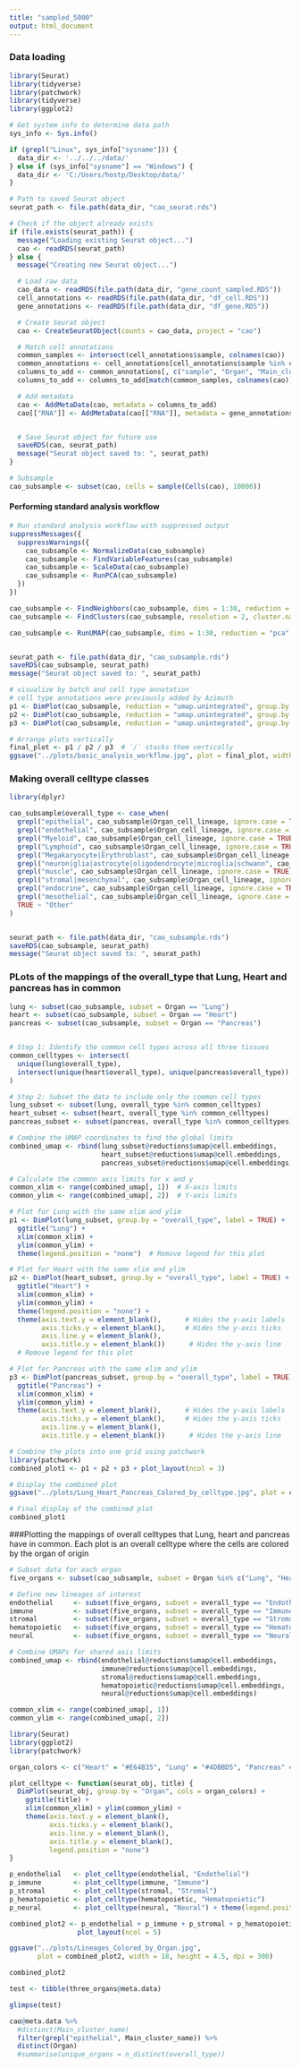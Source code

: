 ---
title: "sampled_5000"
output: html_document
---
### Data loading

```{r}
library(Seurat)
library(tidyverse)
library(patchwork)
library(tidyverse)
library(ggplot2)

# Get system info to determine data path
sys_info <- Sys.info()

if (grepl("Linux", sys_info["sysname"])) {
  data_dir <- '../../../data/'
} else if (sys_info["sysname"] == "Windows") {
  data_dir <- 'C:/Users/hostp/Desktop/data/'
}

# Path to saved Seurat object
seurat_path <- file.path(data_dir, "cao_seurat.rds")

# Check if the object already exists
if (file.exists(seurat_path)) {
  message("Loading existing Seurat object...")
  cao <- readRDS(seurat_path)
} else {
  message("Creating new Seurat object...")

  # Load raw data
  cao_data <- readRDS(file.path(data_dir, "gene_count_sampled.RDS"))
  cell_annotations <- readRDS(file.path(data_dir, "df_cell.RDS"))
  gene_annotations <- readRDS(file.path(data_dir, "df_gene.RDS"))

  # Create Seurat object
  cao <- CreateSeuratObject(counts = cao_data, project = "cao")

  # Match cell annotations
  common_samples <- intersect(cell_annotations$sample, colnames(cao))
  common_annotations <- cell_annotations[cell_annotations$sample %in% common_samples, ]
  columns_to_add <- common_annotations[, c("sample", "Organ", "Main_cluster_name", "Organ_cell_lineage")]
  columns_to_add <- columns_to_add[match(common_samples, colnames(cao)), ]

  # Add metadata
  cao <- AddMetaData(cao, metadata = columns_to_add)
  cao[["RNA"]] <- AddMetaData(cao[["RNA"]], metadata = gene_annotations)


  # Save Seurat object for future use
  saveRDS(cao, seurat_path)
  message("Seurat object saved to: ", seurat_path)
}

# Subsample
cao_subsample <- subset(cao, cells = sample(Cells(cao), 10000))

```

#### Performing standard analysis workflow

```{r}


# Run standard analysis workflow with suppressed output
suppressMessages({
  suppressWarnings({
    cao_subsample <- NormalizeData(cao_subsample)
    cao_subsample <- FindVariableFeatures(cao_subsample)
    cao_subsample <- ScaleData(cao_subsample)
    cao_subsample <- RunPCA(cao_subsample)
  })
})
```

```{r}
cao_subsample <- FindNeighbors(cao_subsample, dims = 1:30, reduction = "pca")
cao_subsample <- FindClusters(cao_subsample, resolution = 2, cluster.name = "unintegrated_clusters")
```

```{r fig-width=10, fig-height=10, out.width='100%'}

cao_subsample <- RunUMAP(cao_subsample, dims = 1:30, reduction = "pca", reduction.name = "umap.unintegrated")


seurat_path <- file.path(data_dir, "cao_subsample.rds")
saveRDS(cao_subsample, seurat_path)
message("Seurat object saved to: ", seurat_path)

# visualize by batch and cell type annotation
# cell type annotations were previously added by Azimuth
p1 <- DimPlot(cao_subsample, reduction = "umap.unintegrated", group.by = "seurat_clusters") 
p2 <- DimPlot(cao_subsample, reduction = "umap.unintegrated", group.by = "Organ") 
p3 <- DimPlot(cao_subsample, reduction = "umap.unintegrated", group.by = "Main_cluster_name") 

# Arrange plots vertically
final_plot <- p1 / p2 / p3  # `/` stacks them vertically
ggsave("../plots/basic_analysis_workflow.jpg", plot = final_plot, width = 40, height = 40, dpi = 300)
```

### Making overall celltype classes

```{r}
library(dplyr)

cao_subsample$overall_type <- case_when(
  grepl("epithelial", cao_subsample$Organ_cell_lineage, ignore.case = TRUE) ~ "Epithelial",
  grepl("endothelial", cao_subsample$Organ_cell_lineage, ignore.case = TRUE) ~ "Endothelial",
  grepl("Myeloid", cao_subsample$Organ_cell_lineage, ignore.case = TRUE) ~ "Immune",
  grepl("Lymphoid", cao_subsample$Organ_cell_lineage, ignore.case = TRUE) ~ "Immune",
  grepl("Megakaryocyte|Erythroblast", cao_subsample$Organ_cell_lineage, ignore.case = TRUE) ~ "Hematopoietic",
  grepl("neuron|glia|astrocyte|oligodendrocyte|microglia|schwann", cao_subsample$Organ_cell_lineage, ignore.case = TRUE) ~ "Neural",
  grepl("muscle", cao_subsample$Organ_cell_lineage, ignore.case = TRUE) ~ "Muscle",
  grepl("stromal|mesenchymal", cao_subsample$Organ_cell_lineage, ignore.case = TRUE) ~ "Stromal",
  grepl("endocrine", cao_subsample$Organ_cell_lineage, ignore.case = TRUE) ~ "Endocrine",
  grepl("mesothelial", cao_subsample$Organ_cell_lineage, ignore.case = TRUE) ~ "Mesothelial",
  TRUE ~ "Other"
)


seurat_path <- file.path(data_dir, "cao_subsample.rds")
saveRDS(cao_subsample, seurat_path)
message("Seurat object saved to: ", seurat_path)

```

### PLots of the mappings of the overall_type that Lung, Heart and pancreas has in common

```{r}



lung <- subset(cao_subsample, subset = Organ == "Lung")
heart <- subset(cao_subsample, subset = Organ == "Heart")
pancreas <- subset(cao_subsample, subset = Organ == "Pancreas")


# Step 1: Identify the common cell types across all three tissues
common_celltypes <- intersect(
  unique(lung$overall_type), 
  intersect(unique(heart$overall_type), unique(pancreas$overall_type))
)

# Step 2: Subset the data to include only the common cell types
lung_subset <- subset(lung, overall_type %in% common_celltypes)
heart_subset <- subset(heart, overall_type %in% common_celltypes)
pancreas_subset <- subset(pancreas, overall_type %in% common_celltypes)

# Combine the UMAP coordinates to find the global limits
combined_umap <- rbind(lung_subset@reductions$umap@cell.embeddings,
                       heart_subset@reductions$umap@cell.embeddings,
                       pancreas_subset@reductions$umap@cell.embeddings)

# Calculate the common axis limits for x and y
common_xlim <- range(combined_umap[, 1])  # X-axis limits
common_ylim <- range(combined_umap[, 2])  # Y-axis limits

# Plot for Lung with the same xlim and ylim
p1 <- DimPlot(lung_subset, group.by = "overall_type", label = TRUE) +
  ggtitle("Lung") +
  xlim(common_xlim) +
  ylim(common_ylim) +
  theme(legend.position = "none")  # Remove legend for this plot

# Plot for Heart with the same xlim and ylim
p2 <- DimPlot(heart_subset, group.by = "overall_type", label = TRUE) +
  ggtitle("Heart") +
  xlim(common_xlim) +
  ylim(common_ylim) +
  theme(legend.position = "none") +
  theme(axis.text.y = element_blank(),      # Hides the y-axis labels
        axis.ticks.y = element_blank(),     # Hides the y-axis ticks
        axis.line.y = element_blank(),
        axis.title.y = element_blank())      # Hides the y-axis line
  # Remove legend for this plot

# Plot for Pancreas with the same xlim and ylim
p3 <- DimPlot(pancreas_subset, group.by = "overall_type", label = TRUE) +
  ggtitle("Pancreas") +
  xlim(common_xlim) +
  ylim(common_ylim) +
  theme(axis.text.y = element_blank(),      # Hides the y-axis labels
        axis.ticks.y = element_blank(),     # Hides the y-axis ticks
        axis.line.y = element_blank(),
        axis.title.y = element_blank())      # Hides the y-axis line

# Combine the plots into one grid using patchwork
library(patchwork)
combined_plot1 <- p1 + p2 + p3 + plot_layout(ncol = 3) 

# Display the combined plot
ggsave("../plots/Lung_Heart_Pancreas_Colored_by_celltype.jpg", plot = combined_plot1, width = 10, height = 5, dpi = 300)

# Final display of the combined plot
combined_plot1


```

###Plotting the mappings of overall celltypes that Lung, heart and pancreas have in common. Each plot is an overall celltype where the cells are colored by the organ of origin

```{r}
# Subset data for each organ
five_organs <- subset(cao_subsample, subset = Organ %in% c("Lung", "Heart", "Pancreas"))

# Define new lineages of interest
endothelial     <- subset(five_organs, subset = overall_type == "Endothelial")
immune          <- subset(five_organs, subset = overall_type == "Immune")
stromal         <- subset(five_organs, subset = overall_type == "Stromal")
hematopoietic   <- subset(five_organs, subset = overall_type == "Hematopoietic")
neural          <- subset(five_organs, subset = overall_type == "Neural")

# Combine UMAPs for shared axis limits
combined_umap <- rbind(endothelial@reductions$umap@cell.embeddings,
                       immune@reductions$umap@cell.embeddings,
                       stromal@reductions$umap@cell.embeddings,
                       hematopoietic@reductions$umap@cell.embeddings,
                       neural@reductions$umap@cell.embeddings)

common_xlim <- range(combined_umap[, 1])
common_ylim <- range(combined_umap[, 2])


```

```{r}
library(Seurat)
library(ggplot2)
library(patchwork)

organ_colors <- c("Heart" = "#E64B35", "Lung" = "#4DBBD5", "Pancreas" = "#00A087")

plot_celltype <- function(seurat_obj, title) {
  DimPlot(seurat_obj, group.by = "Organ", cols = organ_colors) +
    ggtitle(title) +
    xlim(common_xlim) + ylim(common_ylim) +
    theme(axis.text.y = element_blank(),
          axis.ticks.y = element_blank(),
          axis.line.y = element_blank(),
          axis.title.y = element_blank(),
          legend.position = "none")
}

p_endothelial   <- plot_celltype(endothelial, "Endothelial")
p_immune        <- plot_celltype(immune, "Immune")
p_stromal       <- plot_celltype(stromal, "Stromal")
p_hematopoietic <- plot_celltype(hematopoietic, "Hematopoietic")
p_neural        <- plot_celltype(neural, "Neural") + theme(legend.position = "right")

combined_plot2 <- p_endothelial + p_immune + p_stromal + p_hematopoietic + p_neural + 
                 plot_layout(ncol = 5)

ggsave("../plots/Lineages_Colored_by_Organ.jpg",
       plot = combined_plot2, width = 18, height = 4.5, dpi = 300)

combined_plot2

```

```{r}
test <- tibble(three_organs@meta.data)

glimpse(test)
```

```{r}
cao@meta.data %>% 
  #distinct(Main_cluster_name)
  filter(grepl("epithelial", Main_cluster_name)) %>% 
  distinct(Organ)
  #summarise(unique_organs = n_distinct(overall_type))
```
